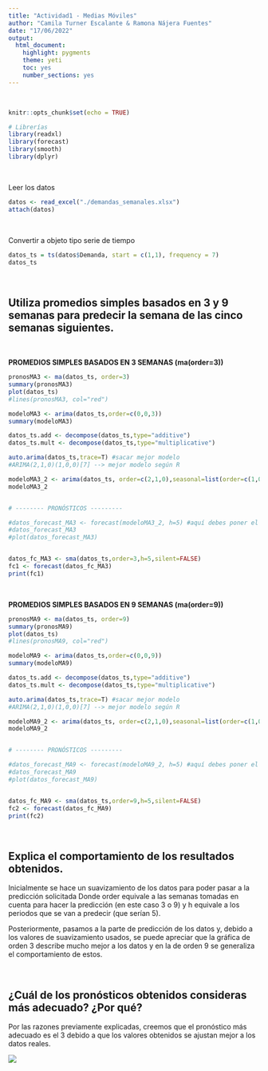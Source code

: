 ```yaml
---
title: "Actividad1 - Medias Móviles"
author: "Camila Turner Escalante & Ramona Nájera Fuentes"
date: "17/06/2022"
output: 
  html_document: 
    highlight: pygments
    theme: yeti
    toc: yes
    number_sections: yes
---
```

<br>

```r
knitr::opts_chunk$set(echo = TRUE)

# Librerías
library(readxl)
library(forecast)
library(smooth)
library(dplyr)

```

<br>

Leer los datos
```r

datos <- read_excel("./demandas_semanales.xlsx")
attach(datos)

```

<br>

Convertir a objeto tipo serie de tiempo
```r
datos_ts = ts(datos$Demanda, start = c(1,1), frequency = 7)
datos_ts

```

<br>

## Utiliza  promedios  simples  basados  en  3  y  9  semanas  para  predecir  la  semana  de  las  cinco semanas siguientes.  

<br>

**PROMEDIOS SIMPLES BASADOS EN 3 SEMANAS (ma(order=3))**
```r
pronosMA3 <- ma(datos_ts, order=3)
summary(pronosMA3)
plot(datos_ts)
#lines(pronosMA3, col="red")

modeloMA3 <- arima(datos_ts,order=c(0,0,3))
summary(modeloMA3)

datos_ts.add <- decompose(datos_ts,type="additive")
datos_ts.mult <- decompose(datos_ts,type="multiplicative")

auto.arima(datos_ts,trace=T) #sacar mejor modelo
#ARIMA(2,1,0)(1,0,0)[7] --> mejor modelo según R

modeloMA3_2 <- arima(datos_ts, order=c(2,1,0),seasonal=list(order=c(1,0,0)))
modeloMA3_2


# -------- PRONÓSTICOS ---------

#datos_forecast_MA3 <- forecast(modeloMA3_2, h=5) #aquí debes poner el mejor modelo
#datos_forecast_MA3
#plot(datos_forecast_MA3)


datos_fc_MA3 <- sma(datos_ts,order=3,h=5,silent=FALSE)
fc1 <- forecast(datos_fc_MA3)
print(fc1)
```

<br>

**PROMEDIOS SIMPLES BASADOS EN 9 SEMANAS (ma(order=9))**
```r
pronosMA9 <- ma(datos_ts, order=9)
summary(pronosMA9)
plot(datos_ts)
#lines(pronosMA9, col="red")

modeloMA9 <- arima(datos_ts,order=c(0,0,9))
summary(modeloMA9)

datos_ts.add <- decompose(datos_ts,type="additive")
datos_ts.mult <- decompose(datos_ts,type="multiplicative")

auto.arima(datos_ts,trace=T) #sacar mejor modelo
#ARIMA(2,1,0)(1,0,0)[7] --> mejor modelo según R

modeloMA9_2 <- arima(datos_ts, order=c(2,1,0),seasonal=list(order=c(1,0,0)))
modeloMA9_2


# -------- PRONÓSTICOS ---------

#datos_forecast_MA9 <- forecast(modeloMA9_2, h=5) #aquí debes poner el mejor modelo
#datos_forecast_MA9
#plot(datos_forecast_MA9)


datos_fc_MA9 <- sma(datos_ts,order=9,h=5,silent=FALSE)
fc2 <- forecast(datos_fc_MA9)
print(fc2)
```

<br>

## Explica el comportamiento de los resultados obtenidos.  


Inicialmente se hace un suavizamiento de los datos para poder pasar a la predicción solicitada
Donde order equivale a las semanas tomadas en cuenta para hacer la predicción (en este caso 3 o 9) y h equivale a los periodos que se van a predecir (que serían 5).
 
Posteriormente, pasamos a la parte de predicción de los datos y, debido a los valores de suavizamiento usados, se puede apreciar que la gráfica de orden 3 describe mucho mejor a los datos y en la de orden 9 se generaliza el comportamiento de estos.


<br>

## ¿Cuál de los pronósticos obtenidos consideras más adecuado? ¿Por qué? 


Por las razones previamente explicadas, creemos que el pronóstico más adecuado es el 3 debido a que los valores obtenidos se ajustan mejor a los datos reales.

![](sma3.png)

<br>
<br>
<br>